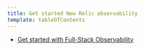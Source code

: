 ```yaml
---
title: Get started New Relic observability
template: tableOfContents
---
```


* [Get started with Full-Stack Observability](/docs/full-stack-observability/observe-everything/get-started-new-relic-observability/get-started-full-stack-observability)

